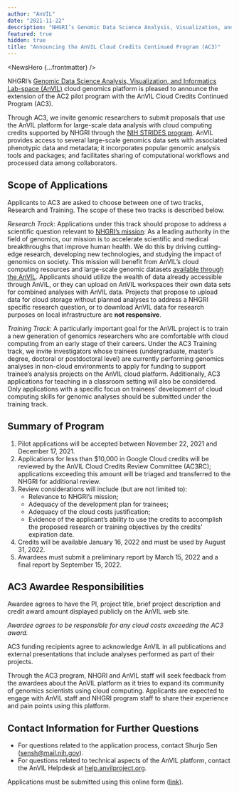 ```yaml
---
author: "AnVIL"
date: "2021-11-22"
description: "NHGRI’s Genomic Data Science Analysis, Visualization, and Informatics Lab-space (AnVIL) cloud genomics platform is pleased to announce the extension of the AC2 pilot program with the AnVIL Cloud Credits Continued Program (AC3)."
featured: true
hidden: true
title: "Announcing the AnVIL Cloud Credits Continued Program (AC3)"
---
```


<NewsHero {...frontmatter} />

NHGRI’s [Genomic Data Science Analysis, Visualization, and Informatics Lab-space (AnVIL)](https://www.genome.gov/Funded-Programs-Projects/Computational-Genomics-and-Data-Science-Program/Genomic-Analysis-Visualization-Informatics-Lab-space-AnVIL)
cloud genomics platform is pleased to announce the extension of the AC2 pilot program with the AnVIL Cloud Credits
Continued Program (AC3).

Through AC3, we invite genomic researchers to submit proposals that use the AnVIL platform for large-scale data analysis
with cloud computing credits supported by NHGRI through the [NIH STRIDES program](https://datascience.nih.gov/strides).
AnVIL provides access to several large-scale genomics data sets with associated phenotypic data and metadata; it
incorporates popular genomic analysis tools and packages; and facilitates sharing of computational workflows and
processed data among collaborators.

## Scope of Applications

Applicants to AC3 are asked to choose between one of two tracks, Research and Training. The scope of these two tracks is
described below.

_Research Track_: Applications under this track should propose to address a scientific question relevant
to [NHGRI’s mission](https://www.genome.gov/about-nhgri/NHGRI-Vision-and-Mission): As a leading authority in the field
of genomics, our mission is to accelerate scientific and medical breakthroughs that improve human health. We do this by
driving cutting-edge research, developing new technologies, and studying the impact of genomics on society. This mission
will benefit from AnVIL’s cloud computing resources and large-scale genomic
datasets [available through the AnVIL]({portalURL}/data/consortia). Applicants should utilize the wealth of
data already accessible through AnVIL, or they can upload on AnVIL workspaces their own data sets for combined analyses
with AnVIL data. Projects that propose to upload data for cloud storage without planned analyses to address a NHGRI
specific research question, or to download AnVIL data for research purposes on local infrastructure are **not responsive**.

_Training Track_: A particularly important goal for the AnVIL project is to train a new generation of genomics
researchers who are comfortable with cloud computing from an early stage of their careers. Under the AC3 Training track,
we invite investigators whose trainees (undergraduate, master’s degree, doctoral or postdoctoral level) are currently
performing genomics analyses in non-cloud environments to apply for funding to support trainee’s analysis projects on
the AnVIL cloud platform. Additionally, AC3 applications for teaching in a classroom setting will also be considered.
Only applications with a specific focus on trainees’ development of cloud computing skills for genomic analyses should
be submitted under the training track.

## Summary of Program

1. Pilot applications will be accepted between November 22, 2021 and December 17, 2021.
1. Applications for less than $10,000 in Google Cloud credits will be reviewed by the AnVIL Cloud Credits Review
   Committee (AC3RC); applications exceeding this amount will be triaged and transferred to the NHGRI for additional
   review.
1. Review considerations will include (but are not limited to):
   - Relevance to NHGRI’s mission;
   - Adequacy of the development plan for trainees;
   - Adequacy of the cloud costs justification;
   - Evidence of the applicant’s ability to use the credits to accomplish the proposed research or training objectives
     by the credits’ expiration date.
1. Credits will be available January 16, 2022 and must be used by August 31, 2022.
1. Awardees must submit a preliminary report by March 15, 2022 and a final report by September 15, 2022.

## AC3 Awardee Responsibilities

Awardee agrees to have the PI, project title, brief project description and credit award amount displayed publicly on
the AnVIL web site.

_Awardee agrees to be responsible for any cloud costs exceeding the AC3 award._

AC3 funding recipients agree to acknowledge AnVIL in all publications and external presentations that include analyses
performed as part of their projects.

Through the AC3 program, NHGRI and AnVIL staff will seek feedback from the awardees about the AnVIL platform as it tries
to expand its community of genomics scientists using cloud computing. Applicants are expected to engage with AnVIL staff
and NHGRI program staff to share their experience and pain points using this platform.

## Contact Information for Further Questions

- For questions related to the application process, contact Shurjo
  Sen ([sensh@mail.nih.gov](mailto:sensh@mail.nih.gov)).
- For questions related to technical aspects of the AnVIL platform, contact the AnVIL Helpdesk
  at [help.anvilproject.org](http://help.anvilproject.org).

Applications must be submitted using this online form ([link](https://forms.gle/znBGza6ujhSBh5w76)).

